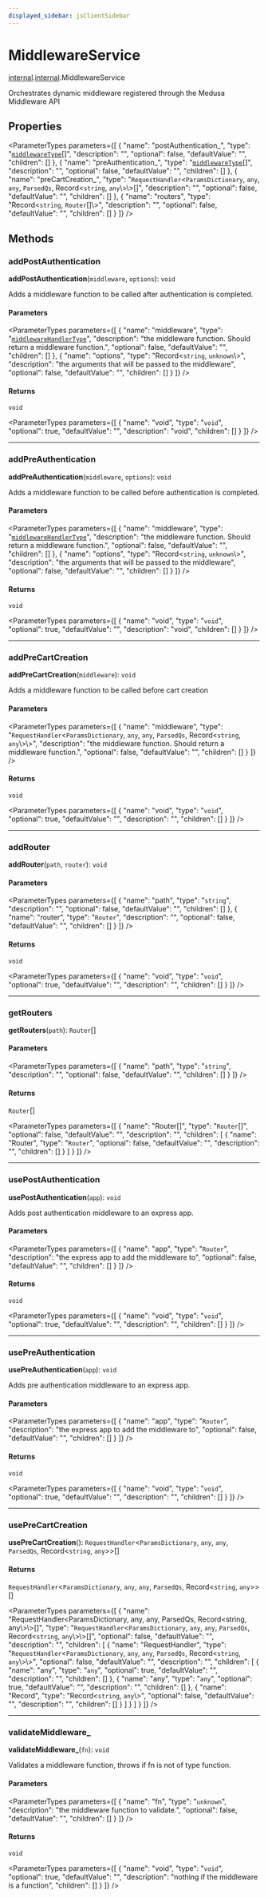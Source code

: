 ```yaml
---
displayed_sidebar: jsClientSidebar
---
```



# MiddlewareService

[internal](../../admin_discounts/modules/admin_discounts.internal.mdx).[internal](../modules/admin_discounts.internal.internal.mdx).MiddlewareService

Orchestrates dynamic middleware registered through the Medusa Middleware API

## Properties

<ParameterTypes parameters={[
  {
    "name": "postAuthentication_",
    "type": "[`middlewareType`](../../admin_discounts/modules/admin_discounts.internal.mdx#middlewaretype)[]",
    "description": "",
    "optional": false,
    "defaultValue": "",
    "children": []
  },
  {
    "name": "preAuthentication_",
    "type": "[`middlewareType`](../../admin_discounts/modules/admin_discounts.internal.mdx#middlewaretype)[]",
    "description": "",
    "optional": false,
    "defaultValue": "",
    "children": []
  },
  {
    "name": "preCartCreation_",
    "type": "`RequestHandler`<`ParamsDictionary`, `any`, `any`, `ParsedQs`, Record<`string`, `any`\\>\\>[]",
    "description": "",
    "optional": false,
    "defaultValue": "",
    "children": []
  },
  {
    "name": "routers",
    "type": "Record<`string`, `Router`[]\\>",
    "description": "",
    "optional": false,
    "defaultValue": "",
    "children": []
  }
]} />

## Methods

### addPostAuthentication

**addPostAuthentication**(`middleware`, `options`): `void`

Adds a middleware function to be called after authentication is completed.

#### Parameters

<ParameterTypes parameters={[
  {
    "name": "middleware",
    "type": "[`middlewareHandlerType`](../../admin_discounts/modules/admin_discounts.internal.mdx#middlewarehandlertype)",
    "description": "the middleware function. Should return a middleware function.",
    "optional": false,
    "defaultValue": "",
    "children": []
  },
  {
    "name": "options",
    "type": "Record<`string`, `unknown`\\>",
    "description": "the arguments that will be passed to the middleware",
    "optional": false,
    "defaultValue": "",
    "children": []
  }
]} />

#### Returns

`void`

<ParameterTypes parameters={[
  {
    "name": "void",
    "type": "`void`",
    "optional": true,
    "defaultValue": "",
    "description": "void",
    "children": []
  }
]} />

___

### addPreAuthentication

**addPreAuthentication**(`middleware`, `options`): `void`

Adds a middleware function to be called before authentication is completed.

#### Parameters

<ParameterTypes parameters={[
  {
    "name": "middleware",
    "type": "[`middlewareHandlerType`](../../admin_discounts/modules/admin_discounts.internal.mdx#middlewarehandlertype)",
    "description": "the middleware function. Should return a middleware function.",
    "optional": false,
    "defaultValue": "",
    "children": []
  },
  {
    "name": "options",
    "type": "Record<`string`, `unknown`\\>",
    "description": "the arguments that will be passed to the middleware",
    "optional": false,
    "defaultValue": "",
    "children": []
  }
]} />

#### Returns

`void`

<ParameterTypes parameters={[
  {
    "name": "void",
    "type": "`void`",
    "optional": true,
    "defaultValue": "",
    "description": "void",
    "children": []
  }
]} />

___

### addPreCartCreation

**addPreCartCreation**(`middleware`): `void`

Adds a middleware function to be called before cart creation

#### Parameters

<ParameterTypes parameters={[
  {
    "name": "middleware",
    "type": "`RequestHandler`<`ParamsDictionary`, `any`, `any`, `ParsedQs`, Record<`string`, `any`\\>\\>",
    "description": "the middleware function. Should return a middleware function.",
    "optional": false,
    "defaultValue": "",
    "children": []
  }
]} />

#### Returns

`void`

<ParameterTypes parameters={[
  {
    "name": "void",
    "type": "`void`",
    "optional": true,
    "defaultValue": "",
    "description": "",
    "children": []
  }
]} />

___

### addRouter

**addRouter**(`path`, `router`): `void`

#### Parameters

<ParameterTypes parameters={[
  {
    "name": "path",
    "type": "`string`",
    "description": "",
    "optional": false,
    "defaultValue": "",
    "children": []
  },
  {
    "name": "router",
    "type": "`Router`",
    "description": "",
    "optional": false,
    "defaultValue": "",
    "children": []
  }
]} />

#### Returns

`void`

<ParameterTypes parameters={[
  {
    "name": "void",
    "type": "`void`",
    "optional": true,
    "defaultValue": "",
    "description": "",
    "children": []
  }
]} />

___

### getRouters

**getRouters**(`path`): `Router`[]

#### Parameters

<ParameterTypes parameters={[
  {
    "name": "path",
    "type": "`string`",
    "description": "",
    "optional": false,
    "defaultValue": "",
    "children": []
  }
]} />

#### Returns

`Router`[]

<ParameterTypes parameters={[
  {
    "name": "Router[]",
    "type": "`Router`[]",
    "optional": false,
    "defaultValue": "",
    "description": "",
    "children": [
      {
        "name": "Router",
        "type": "`Router`",
        "optional": false,
        "defaultValue": "",
        "description": "",
        "children": []
      }
    ]
  }
]} />

___

### usePostAuthentication

**usePostAuthentication**(`app`): `void`

Adds post authentication middleware to an express app.

#### Parameters

<ParameterTypes parameters={[
  {
    "name": "app",
    "type": "`Router`",
    "description": "the express app to add the middleware to",
    "optional": false,
    "defaultValue": "",
    "children": []
  }
]} />

#### Returns

`void`

<ParameterTypes parameters={[
  {
    "name": "void",
    "type": "`void`",
    "optional": true,
    "defaultValue": "",
    "description": "",
    "children": []
  }
]} />

___

### usePreAuthentication

**usePreAuthentication**(`app`): `void`

Adds pre authentication middleware to an express app.

#### Parameters

<ParameterTypes parameters={[
  {
    "name": "app",
    "type": "`Router`",
    "description": "the express app to add the middleware to",
    "optional": false,
    "defaultValue": "",
    "children": []
  }
]} />

#### Returns

`void`

<ParameterTypes parameters={[
  {
    "name": "void",
    "type": "`void`",
    "optional": true,
    "defaultValue": "",
    "description": "",
    "children": []
  }
]} />

___

### usePreCartCreation

**usePreCartCreation**(): `RequestHandler`<`ParamsDictionary`, `any`, `any`, `ParsedQs`, Record<`string`, `any`\>\>[]

#### Returns

`RequestHandler`<`ParamsDictionary`, `any`, `any`, `ParsedQs`, Record<`string`, `any`\>\>[]

<ParameterTypes parameters={[
  {
    "name": "RequestHandler<ParamsDictionary, any, any, ParsedQs, Record<string, any\\>\\>[]",
    "type": "`RequestHandler`<`ParamsDictionary`, `any`, `any`, `ParsedQs`, Record<`string`, `any`\\>\\>[]",
    "optional": false,
    "defaultValue": "",
    "description": "",
    "children": [
      {
        "name": "RequestHandler",
        "type": "`RequestHandler`<`ParamsDictionary`, `any`, `any`, `ParsedQs`, Record<`string`, `any`\\>\\>",
        "optional": false,
        "defaultValue": "",
        "description": "",
        "children": [
          {
            "name": "any",
            "type": "`any`",
            "optional": true,
            "defaultValue": "",
            "description": "",
            "children": []
          },
          {
            "name": "any",
            "type": "`any`",
            "optional": true,
            "defaultValue": "",
            "description": "",
            "children": []
          },
          {
            "name": "Record",
            "type": "Record<`string`, `any`\\>",
            "optional": false,
            "defaultValue": "",
            "description": "",
            "children": []
          }
        ]
      }
    ]
  }
]} />

___

### validateMiddleware\_

**validateMiddleware_**(`fn`): `void`

Validates a middleware function, throws if fn is not of type function.

#### Parameters

<ParameterTypes parameters={[
  {
    "name": "fn",
    "type": "`unknown`",
    "description": "the middleware function to validate.",
    "optional": false,
    "defaultValue": "",
    "children": []
  }
]} />

#### Returns

`void`

<ParameterTypes parameters={[
  {
    "name": "void",
    "type": "`void`",
    "optional": true,
    "defaultValue": "",
    "description": "nothing if the middleware is a function",
    "children": []
  }
]} />
